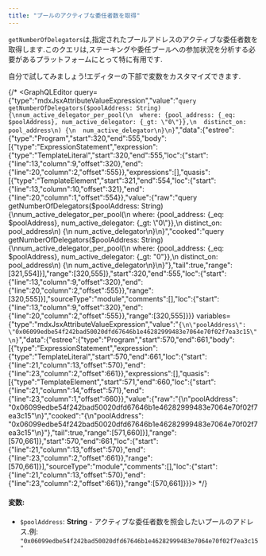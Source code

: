```yaml
---
title: "プールのアクティブな委任者数を取得"
---
```



`getNumberOfDelegators`は,指定されたプールアドレスのアクティブな委任者数を取得します.このクエリは,ステーキングや委任プールへの参加状況を分析する必要があるプラットフォームにとって特に有用です.

<Aside type="note">
  自分で試してみましょう!エディターの下部で変数をカスタマイズできます.
</Aside>

{/* <GraphQLEditor query={"type":"mdxJsxAttributeValueExpression","value":"`query getNumberOfDelegators($poolAddress: String) {\nnum_active_delegator_per_pool(\n  where: {pool_address: {_eq: $poolAddress}, num_active_delegator: {_gt: \"0\"}},\n  distinct_on: pool_address\n) {\n  num_active_delegator\n}\n}`","data":{"estree":{"type":"Program","start":320,"end":555,"body":[{"type":"ExpressionStatement","expression":{"type":"TemplateLiteral","start":320,"end":555,"loc":{"start":{"line":13,"column":9,"offset":320},"end":{"line":20,"column":2,"offset":555}},"expressions":[],"quasis":[{"type":"TemplateElement","start":321,"end":554,"loc":{"start":{"line":13,"column":10,"offset":321},"end":{"line":20,"column":1,"offset":554}},"value":{"raw":"query getNumberOfDelegators($poolAddress: String) {\nnum_active_delegator_per_pool(\n  where: {pool_address: {_eq: $poolAddress}, num_active_delegator: {_gt: \"0\"}},\n  distinct_on: pool_address\n) {\n  num_active_delegator\n}\n}","cooked":"query getNumberOfDelegators($poolAddress: String) {\nnum_active_delegator_per_pool(\n  where: {pool_address: {_eq: $poolAddress}, num_active_delegator: {_gt: \"0\"}},\n  distinct_on: pool_address\n) {\n  num_active_delegator\n}\n}"},"tail":true,"range":[321,554]}],"range":[320,555]},"start":320,"end":555,"loc":{"start":{"line":13,"column":9,"offset":320},"end":{"line":20,"column":2,"offset":555}},"range":[320,555]}],"sourceType":"module","comments":[],"loc":{"start":{"line":13,"column":9,"offset":320},"end":{"line":20,"column":2,"offset":555}},"range":[320,555]}}} variables={"type":"mdxJsxAttributeValueExpression","value":"`{\n\"poolAddress\": \"0x06099edbe54f242bad50020dfd67646b1e46282999483e7064e70f02f7ea3c15\"\n}`","data":{"estree":{"type":"Program","start":570,"end":661,"body":[{"type":"ExpressionStatement","expression":{"type":"TemplateLiteral","start":570,"end":661,"loc":{"start":{"line":21,"column":13,"offset":570},"end":{"line":23,"column":2,"offset":661}},"expressions":[],"quasis":[{"type":"TemplateElement","start":571,"end":660,"loc":{"start":{"line":21,"column":14,"offset":571},"end":{"line":23,"column":1,"offset":660}},"value":{"raw":"{\n\"poolAddress\": \"0x06099edbe54f242bad50020dfd67646b1e46282999483e7064e70f02f7ea3c15\"\n}","cooked":"{\n\"poolAddress\": \"0x06099edbe54f242bad50020dfd67646b1e46282999483e7064e70f02f7ea3c15\"\n}"},"tail":true,"range":[571,660]}],"range":[570,661]},"start":570,"end":661,"loc":{"start":{"line":21,"column":13,"offset":570},"end":{"line":23,"column":2,"offset":661}},"range":[570,661]}],"sourceType":"module","comments":[],"loc":{"start":{"line":21,"column":13,"offset":570},"end":{"line":23,"column":2,"offset":661}},"range":[570,661]}}}></GraphQLEditor> */}

#### 変数:

- `$poolAddress`: **String** - アクティブな委任者数を照会したいプールのアドレス.例: `"0x06099edbe54f242bad50020dfd67646b1e46282999483e7064e70f02f7ea3c15"`

